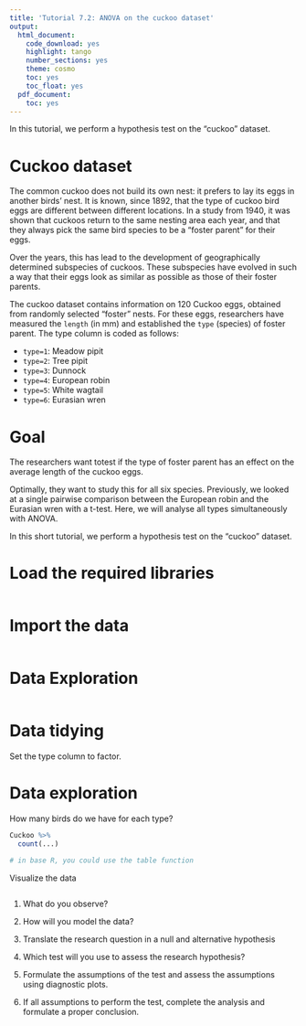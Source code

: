 ```yaml
---
title: 'Tutorial 7.2: ANOVA on the cuckoo dataset'
output:
  html_document:
    code_download: yes
    highlight: tango
    number_sections: yes
    theme: cosmo
    toc: yes
    toc_float: yes
  pdf_document:
    toc: yes
---
```


In this tutorial, we perform a hypothesis test on the
"cuckoo" dataset. 

# Cuckoo dataset

The common cuckoo does not build its own nest: it prefers
to lay its eggs in another birds' nest. It is known, since 1892,
that the type of cuckoo bird eggs are different between different
locations. In a study from 1940, it was shown that cuckoos return
to the same nesting area each year, and that they always pick
the same bird species to be a "foster parent" for their eggs.

Over the years, this has lead to the development of geographically
determined subspecies of cuckoos. These subspecies have evolved in
such a way that their eggs look as similar as possible as those
of their foster parents.

The cuckoo dataset contains information on 120 Cuckoo eggs,
obtained from randomly selected "foster" nests.
For these eggs, researchers have measured the `length` (in mm)
and established the `type` (species) of foster parent.
The type column is coded as follows:

- `type=1`: Meadow pipit
- `type=2`: Tree pipit
- `type=3`: Dunnock
- `type=4`: European robin
- `type=5`: White wagtail
- `type=6`: Eurasian wren

# Goal

The researchers want totest if the type of foster parent
has an effect on the average length of the cuckoo eggs.

Optimally, they want to study this for all six species.
Previously, we looked at a single pairwise comparison
between the European robin and the Eurasian wren with a
t-test. Here, we will analyse all types simultaneously
with ANOVA.

In this short tutorial, we perform a hypothesis test on the
"cuckoo" dataset. 


# Load the required libraries

```r

```

# Import the data

```r

```

# Data Exploration

```r

```


# Data tidying

Set the type column to factor.

# Data exploration

How many birds do we have for each type?

```r
Cuckoo %>%
  count(...)

# in base R, you could use the table function
```

Visualize the data

```r

```

1. What do you observe?

2. How will you model the data? 

3. Translate the research question in a null and alternative hypothesis

4. Which test will you use to assess the research hypothesis? 

5. Formulate the assumptions of the test and assess the assumptions using diagnostic plots. 

6. If all assumptions to perform the test, complete the analysis and
formulate a proper conclusion.






